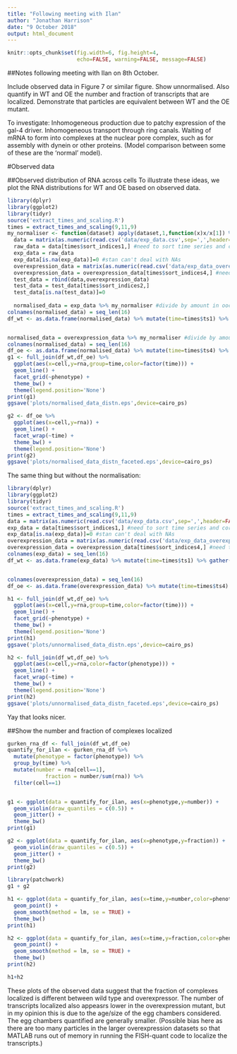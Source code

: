 ```yaml
---
title: "Following meeting with Ilan"
author: "Jonathan Harrison"
date: "9 October 2018"
output: html_document
---
```


```r
knitr::opts_chunk$set(fig.width=6, fig.height=4,
                      echo=FALSE, warning=FALSE, message=FALSE)
```

##Notes following meeting with Ilan on 8th October.

Include observed data in Figure 7 or similar figure. Show unnormalised. 
Also quantify in WT and OE the number and fraction of transcripts that are localized. 
Demonstrate that particles are equivalent between WT and the OE mutant. 

To investigate:
Inhomogeneous production due to patchy expression of the gal-4 driver. 
Inhomogeneous transport through ring canals. 
Waiting of mRNA to form into complexes at the nuclear pore complex, such as for assembly with dynein or other proteins. 
(Model comparison between some of these are the 'normal' model).

#Observed data

##Observed distribution of RNA across cells
To illustrate these ideas, we plot the RNA distributions for WT and OE based on observed data.
```r
library(dplyr)
library(ggplot2)
library(tidyr)
source('extract_times_and_scaling.R')
times = extract_times_and_scaling(9,11,9)
my_normaliser <- function(dataset) apply(dataset,1,function(x)x/x[1]) %>% t()
  data = matrix(as.numeric(read.csv('data/exp_data.csv',sep=',',header=FALSE,stringsAsFactors = FALSE)),ncol=16,byrow=TRUE)
  raw_data = data[times$sort_indices1,] #need to sort time series and correspondingly reorder rows
  exp_data = raw_data
  exp_data[is.na(exp_data)]=0 #stan can't deal with NAs
  overexpression_data = matrix(as.numeric(read.csv('data/exp_data_overexpression.csv',sep=',',header=FALSE,stringsAsFactors = FALSE)),ncol=16,byrow=TRUE)
  overexpression_data = overexpression_data[times$sort_indices4,] #need to sort time series and correspondingly reorder rows
  test_data = rbind(data,overexpression_data)
  test_data = test_data[times$sort_indices2,]
  test_data[is.na(test_data)]=0
 
  normalised_data = exp_data %>% my_normaliser #divide by amount in oocyte to normalise for stst
colnames(normalised_data) = seq_len(16)
df_wt <- as.data.frame(normalised_data) %>% mutate(time=times$ts1) %>% gather(key=cell,value=rna,-time) %>% mutate(phenotype='WT',cell=as.integer(cell))


normalised_data = overexpression_data %>% my_normaliser #divide by amount in oocyte to normalise
colnames(normalised_data) = seq_len(16)
df_oe <- as.data.frame(normalised_data) %>% mutate(time=times$ts4) %>% gather(key=cell,value=rna,-time) %>% mutate(phenotype='OE',cell=as.integer(cell))  
g1 <- full_join(df_wt,df_oe) %>%
  ggplot(aes(x=cell,y=rna,group=time,color=factor(time))) +
  geom_line() +
  facet_grid(~phenotype) +
  theme_bw() +
  theme(legend.position='None')
print(g1)
ggsave('plots/normalised_data_distn.eps',device=cairo_ps)

g2 <- df_oe %>% 
  ggplot(aes(x=cell,y=rna)) +
  geom_line() +
  facet_wrap(~time) +
  theme_bw() +
  theme(legend.position='None')
print(g2)
ggsave('plots/normalised_data_distn_faceted.eps',device=cairo_ps)

```


The same thing but without the normalisation:
```r
library(dplyr)
library(ggplot2)
library(tidyr)
source('extract_times_and_scaling.R')
times = extract_times_and_scaling(9,11,9)
data = matrix(as.numeric(read.csv('data/exp_data.csv',sep=',',header=FALSE,stringsAsFactors = FALSE)),ncol=16,byrow=TRUE)
exp_data = data[times$sort_indices1,] #need to sort time series and correspondingly reorder rows
exp_data[is.na(exp_data)]=0 #stan can't deal with NAs
overexpression_data = matrix(as.numeric(read.csv('data/exp_data_overexpression.csv',sep=',',header=FALSE,stringsAsFactors = FALSE)),ncol=16,byrow=TRUE)
overexpression_data = overexpression_data[times$sort_indices4,] #need to sort time series and correspondingly reorder rows
colnames(exp_data) = seq_len(16)
df_wt <- as.data.frame(exp_data) %>% mutate(time=times$ts1) %>% gather(key=cell,value=rna,-time) %>% mutate(phenotype='WT',cell=as.integer(cell))


colnames(overexpression_data) = seq_len(16)
df_oe <- as.data.frame(overexpression_data) %>% mutate(time=times$ts4) %>% gather(key=cell,value=rna,-time) %>% mutate(phenotype='OE',cell=as.integer(cell))  

h1 <- full_join(df_wt,df_oe) %>%
  ggplot(aes(x=cell,y=rna,group=time,color=factor(time))) +
  geom_line() +
  facet_grid(~phenotype) +
  theme_bw() +
  theme(legend.position='None')
print(h1)
ggsave('plots/unnormalised_data_distn.eps',device=cairo_ps)

h2 <- full_join(df_wt,df_oe) %>% 
  ggplot(aes(x=cell,y=rna,color=factor(phenotype))) +
  geom_line() +
  facet_wrap(~time) +
  theme_bw() +
  theme(legend.position='None')
print(h2)
ggsave('plots/unnormalised_data_distn_faceted.eps',device=cairo_ps)
```

Yay that looks nicer.

##Show the number and fraction of complexes localized

```r
gurken_rna_df <- full_join(df_wt,df_oe)
quantify_for_ilan <- gurken_rna_df %>% 
  mutate(phenotype = factor(phenotype)) %>%
  group_by(time) %>%
  mutate(number = rna[cell==1],
            fraction = number/sum(rna)) %>%
  filter(cell==1)


g1 <- ggplot(data = quantify_for_ilan, aes(x=phenotype,y=number)) + 
  geom_violin(draw_quantiles = c(0.5)) +
  geom_jitter() + 
  theme_bw()
print(g1)

g2 <- ggplot(data = quantify_for_ilan, aes(x=phenotype,y=fraction)) + 
  geom_violin(draw_quantiles = c(0.5)) +
  geom_jitter() + 
  theme_bw()
print(g2)

library(patchwork)
g1 + g2

h1 <- ggplot(data = quantify_for_ilan, aes(x=time,y=number,color=phenotype)) + 
  geom_point() +
  geom_smooth(method = lm, se = TRUE) +
  theme_bw()
print(h1)

h2 <- ggplot(data = quantify_for_ilan, aes(x=time,y=fraction,color=phenotype)) + 
  geom_point() +
  geom_smooth(method = lm, se = TRUE) +
  theme_bw()
print(h2)

h1+h2

```

These plots of the observed data suggest that the fraction of complexes localized is different between wild type and overexpressor. The number of transcripts localized also appeasrs lower in the overexpression mutant, but in my opinion this is due to the age/size of the egg chambers considered. The egg chambers quantified are generally smaller. (Possible bias here as there are too many particles in the larger overexpression datasets so that MATLAB runs out of memory in running the FISH-quant code to localize the transcripts.)



